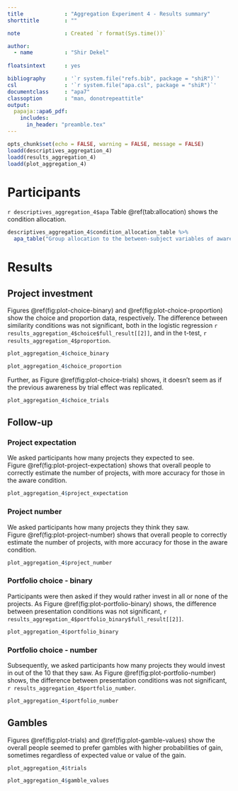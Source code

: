 ```yaml
---
title             : "Aggregation Experiment 4 - Results summary"
shorttitle        : ""

note              : Created `r format(Sys.time())`

author: 
  - name          : "Shir Dekel"
  
floatsintext      : yes

bibliography      : '`r system.file("refs.bib", package = "shiR")`'
csl               : '`r system.file("apa.csl", package = "shiR")`'
documentclass     : "apa7"
classoption       : "man, donotrepeattitle"
output: 
  papaja::apa6_pdf:
    includes: 
      in_header: "preamble.tex"
---
```


```r
opts_chunk$set(echo = FALSE, warning = FALSE, message = FALSE)
loadd(descriptives_aggregation_4)
loadd(results_aggregation_4)
loadd(plot_aggregation_4)
```

# Participants

`r descriptives_aggregation_4$apa` Table\ \@ref(tab:allocation) shows the condition allocation.

```r
descriptives_aggregation_4$condition_allocation_table %>% 
  apa_table("Group allocation to the between-subject variables of awareness, presentation, and distribution.")
```

# Results

## Project investment

Figures\ \@ref(fig:plot-choice-binary) and\ \@ref(fig:plot-choice-proportion) show the choice and proportion data, respectively. The difference between similarity conditions was not significant, both in the logistic regression `r results_aggregation_4$choice$full_result[[2]]`, and in the t-test, `r results_aggregation_4$proportion`.

```r
plot_aggregation_4$choice_binary
```

```r
plot_aggregation_4$choice_proportion
```

Further, as Figure\ \@ref(fig:plot-choice-trials) shows, it doesn't seem as if the previous awareness by trial effect was replicated.

```r
plot_aggregation_4$choice_trials
```

## Follow-up

### Project expectation

We asked participants how many projects they expected to see. Figure\ \@ref(fig:plot-project-expectation) shows that overall people to correctly estimate the number of projects, with more accuracy for those in the aware condition.

```r
plot_aggregation_4$project_expectation
```

### Project number

We asked participants how many projects they think they saw. Figure\ \@ref(fig:plot-project-number) shows that overall people to correctly estimate the number of projects, with more accuracy for those in the aware condition.

```r
plot_aggregation_4$project_number
```

### Portfolio choice - binary

Participants were then asked if they would rather invest in all or none of the projects. As Figure\ \@ref(fig:plot-portfolio-binary) shows, the difference between presentation conditions was not significant, `r results_aggregation_4$portfolio_binary$full_result[[2]]`. 

```r
plot_aggregation_4$portfolio_binary
```

### Portfolio choice - number

Subsequently, we asked participants how many projects they would invest in out of the 10 that they saw. As Figure\ \@ref(fig:plot-portfolio-number) shows, the difference between presentation conditions was not significant, `r results_aggregation_4$portfolio_number`.

```r
plot_aggregation_4$portfolio_number
```

## Gambles

Figures\ \@ref(fig:plot-trials) and\ \@ref(fig:plot-gamble-values) show the overall people seemed to prefer gambles with higher probabilities of gain, sometimes regardless of expected value or value of the gain.

```r
plot_aggregation_4$trials
```

```r
plot_aggregation_4$gamble_values
```
